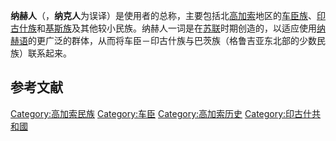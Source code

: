 {{Unreferenced|time=2020-10-28T09:32:15+00:00}}
'''纳赫人'''（{{lang-ru|Вайнахи}}，'''纳克人'''为误译）是{{le|瓦依纳赫语|Vainakh languages}}使用者的总称，主要包括北[[高加索|高加索]]地区的[[车臣族|车臣族]]、[[印古什族|印古什族]]和[[基斯族|基斯族]]及其他较小民族。纳赫人一词是在[[苏联|苏联]]时期创造的，以适应使用[[纳赫语|纳赫语]]的更广泛的群体，从而将车臣－印古什族与巴茨族（格鲁吉亚东北部的少数民族）联系起来。

==参考文献==
{{reflist}}
{{Peoples of the Caucasus}}
[[Category:高加索民族|Category:高加索民族]]
[[Category:车臣|Category:车臣]]
[[Category:高加索历史|Category:高加索历史]]
[[Category:印古什共和國|Category:印古什共和國]]
